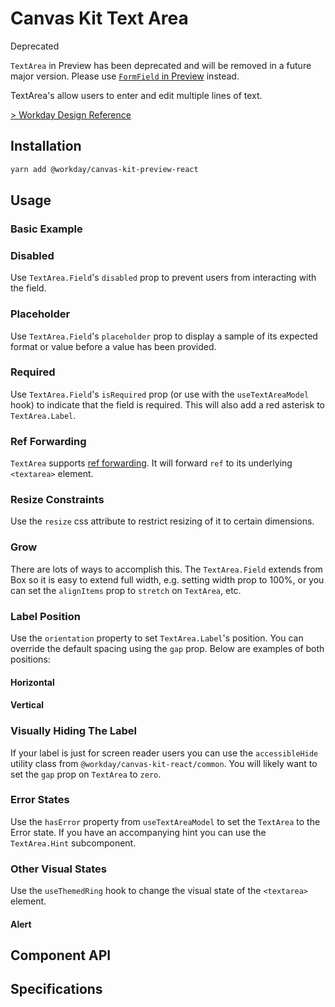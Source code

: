 


<Meta of={TextAreaStories} />

# Canvas Kit Text Area

<StatusIndicator variant="red">
  <StatusIndicator.Label>Deprecated</StatusIndicator.Label>
</StatusIndicator>

`TextArea` in Preview has been deprecated and will be removed in a future major version. Please use
[`FormField` in Preview](https://workday.github.io/canvas-kit/?path=/story/preview-inputs-form-field--basic)
instead.

TextArea's allow users to enter and edit multiple lines of text.

[> Workday Design Reference](https://design.workday.com/components/inputs/text-area)

## Installation

```sh
yarn add @workday/canvas-kit-preview-react
```

## Usage

### Basic Example

<ExampleCodeBlock code={Basic} />

### Disabled

Use `TextArea.Field`'s `disabled` prop to prevent users from interacting with the field.

<ExampleCodeBlock code={Disabled} />

### Placeholder

Use `TextArea.Field`'s `placeholder` prop to display a sample of its expected format or value before
a value has been provided.

<ExampleCodeBlock code={Placeholder} />

### Required

Use `TextArea.Field`'s `isRequired` prop (or use with the `useTextAreaModel` hook) to indicate that
the field is required. This will also add a red asterisk to `TextArea.Label`.

<ExampleCodeBlock code={Required} />

### Ref Forwarding

`TextArea` supports [ref forwarding](https://reactjs.org/docs/forwarding-refs.html). It will forward
`ref` to its underlying `<textarea>` element.

<ExampleCodeBlock code={RefForwarding} />

### Resize Constraints

Use the `resize` css attribute to restrict resizing of it to certain dimensions.

<ExampleCodeBlock code={ResizeConstraints} />

### Grow

There are lots of ways to accomplish this. The `TextArea.Field` extends from Box so it is easy to
extend full width, e.g. setting width prop to 100%, or you can set the `alignItems` prop to
`stretch` on `TextArea`, etc.

<ExampleCodeBlock code={Grow} />

### Label Position

Use the `orientation` property to set `TextArea.Label`'s position. You can override the default
spacing using the `gap` prop. Below are examples of both positions:

#### Horizontal

<ExampleCodeBlock code={LabelPositionHorizontal} />

#### Vertical

<ExampleCodeBlock code={LabelPositionVertical} />

### Visually Hiding The Label

If your label is just for screen reader users you can use the `accessibleHide` utility class from
`@workday/canvas-kit-react/common`. You will likely want to set the `gap` prop on `TextArea` to
`zero`.

<ExampleCodeBlock code={HiddenLabel} />

### Error States

Use the `hasError` property from `useTextAreaModel` to set the `TextArea` to the Error state. If you
have an accompanying hint you can use the `TextArea.Hint` subcomponent.

<ExampleCodeBlock code={Error} />

### Other Visual States

Use the `useThemedRing` hook to change the visual state of the `<textarea>` element.

#### Alert

<ExampleCodeBlock code={Alert} />

## Component API

<SymbolDoc name="TextArea" fileName="/preview-react/" />

## Specifications

<Specifications file="TextAreaPreview.spec.ts" name="Text Area" />
